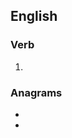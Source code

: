 ==English==

===Verb===
{{head|en|verb form}}

# {{en-third-person singular of|yearn}}

===Anagrams===
* {{l|en|arynes}}
* {{l|en|senary}}